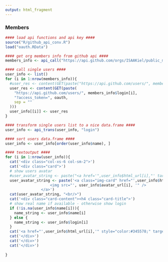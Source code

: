 ```yaml
---
output: html_fragment
---
```


<div class="row">
### Members

```r
#### load api functions and api key ####
source("R/github_api_conv.R")
load("oauth.RData")

#### get org members info from github api ####
members_info <- api_call("https://api.github.com/orgs/ISAAKiel/public_members", "login", oauth)

#### call single users ####
user_info <- list()
for (i in 1:nrow(members_info)){
  #user_res <- content(GET(paste("https://api.github.com/users/", members_info$login[i], sep = "")))
  user_res <- content(GET(paste(
    "https://api.github.com/users/", members_info$login[i], 
    "?access_token=", oauth, 
    sep = ""
  )))
  user_info[[i]] <- user_res
}

#### transform single users list to a nice data.frame ####
user_info <- api_trans(user_info, "login")

#### sort users data.frame ####
user_info <- user_info[order(user_info$name), ]
```

```r
#### textoutput ####
for (i in 1:nrow(user_info)){
  cat('<div class="col-xs-6 col-sm-2">')
  cat('<div class="card">')
  # show users avatar
  #user_avatar_string <- paste("<a href='",user_info$html_url[i],"' target="_blank">","<img src='", user_info$avatar_url[i], "' alt='", user_info$login[i], "' width = 48></a> ")
  user_avatar_string <- paste('<a class="img-card" href="',user_info$html_url[i],'">
                    <img src="', user_info$avatar_url[i], '" />
                </a>')
  cat(user_avatar_string, "<br/>")
  cat('<div class="card-content"><h4 class="card-title">')
  # show real name if available - otherwise show login
  if (!is.na(user_info$name[i])){
    name_string <- user_info$name[i]
  } else {
    name_string <- user_info$login[i]
  }
  cat('<a href="',user_info$html_url[i],'" style="color:#345578;" target="_blank">',name_string, "</a></h4><br/>")
  cat('</div>')
  cat('</div>')
  cat('</div>')
  
}
```
</div>
